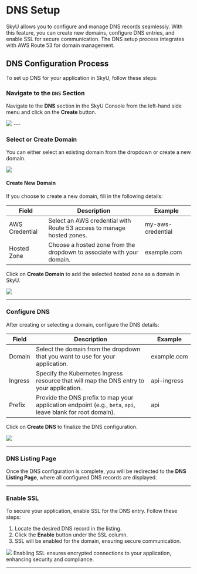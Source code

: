 
# DNS Setup

SkyU allows you to configure and manage DNS records seamlessly. With this feature, you can create new domains, configure DNS entries, and enable SSL for secure communication. The DNS setup process integrates with AWS Route 53 for domain management.

## DNS Configuration Process

To set up DNS for your application in SkyU, follow these steps:

<Steps>

### Navigate to the `DNS` Section

Navigate to the **DNS** section in the SkyU Console from the left-hand side menu and click on the **Create** button.

<Image src="/assets/images/clusters/dns/create.png" width={1000} height={500} />
---

### Select or Create Domain

You can either select an existing domain from the dropdown or create a new domain.

<Image src="/assets/images/clusters/dns/create-domain-1.png" width={1000} height={500} />

#### Create New Domain

If you choose to create a new domain, fill in the following details:

| Field              | Description                                                                         | Example                    |
| ------------------ | ----------------------------------------------------------------------------------- | -------------------------- |
| AWS Credential     | Select an AWS credential with Route 53 access to manage hosted zones.              | my-aws-credential          |
| Hosted Zone        | Choose a hosted zone from the dropdown to associate with your domain.              | example.com                |

Click on **Create Domain** to add the selected hosted zone as a domain in SkyU.

<Image src="/assets/images/clusters/dns/create-domain-2.png" width={1000} height={500} />

---

### Configure DNS

After creating or selecting a domain, configure the DNS details:

| Field       | Description                                                                                 | Example                    |
| ----------- | ------------------------------------------------------------------------------------------- | -------------------------- |
| Domain      | Select the domain from the dropdown that you want to use for your application.             | example.com                |
| Ingress     | Specify the Kubernetes Ingress resource that will map the DNS entry to your application.   | api-ingress                |
| Prefix      | Provide the DNS prefix to map your application endpoint (e.g., `beta`, `api`, leave blank for root domain). | api                        |

Click on **Create DNS** to finalize the DNS configuration.

<Image src="/assets/images/clusters/dns/configure-dns.png" width={1000} height={500} />

---

### DNS Listing Page

Once the DNS configuration is complete, you will be redirected to the **DNS Listing Page**, where all configured DNS records are displayed.

---

### Enable SSL

To secure your application, enable SSL for the DNS entry. Follow these steps:

1. Locate the desired DNS record in the listing.
2. Click the **Enable** button under the SSL column.
3. SSL will be enabled for the domain, ensuring secure communication.

<Image src="/assets/images/clusters/dns/ssl.png" width={1000} height={500} />

<Callout type="info">
Enabling SSL ensures encrypted connections to your application, enhancing security and compliance.
</Callout>

---

</Steps>
